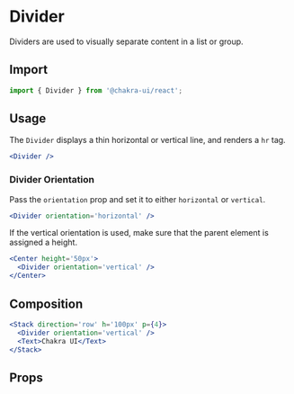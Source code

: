 # Divider

Dividers are used to visually separate content in a list or group.

## Import

```js
import { Divider } from '@chakra-ui/react';
```

## Usage

The `Divider` displays a thin horizontal or vertical line, and renders a `hr`
tag.

```jsx live
<Divider />
```

### Divider Orientation

Pass the `orientation` prop and set it to either `horizontal` or `vertical`.

```jsx live
<Divider orientation='horizontal' />
```

If the vertical orientation is used, make sure that the parent element is
assigned a height.

```jsx live
<Center height='50px'>
  <Divider orientation='vertical' />
</Center>
```

## Composition

```jsx live
<Stack direction='row' h='100px' p={4}>
  <Divider orientation='vertical' />
  <Text>Chakra UI</Text>
</Stack>
```

## Props

<PropsTable of='Divider' />
